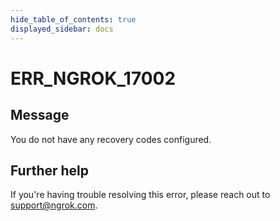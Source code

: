 ```yaml
---
hide_table_of_contents: true
displayed_sidebar: docs
---
```



# ERR_NGROK_17002

## Message

You do not have any recovery codes configured.

<ErrorDetails error="err_ngrok_17002" />

## Further help

If you're having trouble resolving this error, please reach out to [support@ngrok.com](mailto:support@ngrok.com?subject=Help%20with%20ERR_NGROK_17002).
